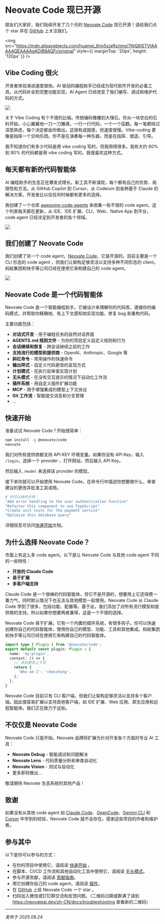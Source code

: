 # Neovate Code 现已开源

朋友们大家好，我们陆续开发了几个月的 [Neovate Code](https://github.com/neovateai/neovate-code) 现已开源！请给我们点个 star 并在 [GitHub](https://github.com/neovateai/neovate-code) 上关注我们。

<img
  src="https://mdn.alipayobjects.com/huamei_9rin5s/afts/img/7tItQ6lSTVIAAAAAQEAAAAgADiB8AQFr/original"
  style={{ marginTop: '20px', height: '120px' }}
/>

## Vibe Coding 很火

开发者体验演进速度很快。AI 驱动的编程助手已经成为现代软件开发的必备工具。从代码补全到完整功能实现，AI Agent 已经改变了我们编写、调试和维护代码的方式。

![](https://mdn.alipayobjects.com/huamei_h9478t/afts/img/Bjb-TqtnHEEAAAAAgDAAAAgADhqBAQFr/original)

关于 Vibe Coding 有个不错的比喻。传统编码像雕刻大理石。你从一块空白的石料开始，小心翼翼地一刀一刀雕琢，一行一行代码，一个一个函数。每一笔都经过深思熟虑，每个决定都由你做出。这很有成就感，但速度很慢。Vibe-coding 更像是指挥一个交响乐团。你不是在演奏每一种乐器，而是在指挥、塑造、引导。

我不知道你们有多少代码是用 vibe coding 写的，但我用得很多。我有大约 60% 到 80% 的代码都是用 vibe coding 写的，我很喜欢这种方式。

## 每天都有新的代码智能体

AI 编程助手的生态正在爆发式增长。新工具不断涌现，每个都有自己的优势、局限性和方法。从 GitHub Copilot 到 Cursor，从 Codeium 到各种基于 Claude 的解决方案，开发者比以往任何时候都有更多的选择。

我创建了一个仓库 [awesome-code-agents](https://github.com/sorrycc/awesome-code-agents) 来收集一些不错的 code agent。这个列表每天都在更新，从 IDE、IDE 扩展、CLI、Web、Native App 到平台，code agent 已经涉足到开发者的各个领域。

![](https://mdn.alipayobjects.com/huamei_h9478t/afts/img/hIxIR4nMJLMAAAAAgBAAAAgADhqBAQFr/original)

## 我们创建了 Neovate Code

我们创建了另一个 code agent，[Neovate Code](https://github.com/neovateai/neovate-code)，它是开源的。目前主要是一个 CLI 形态的 code agent ，但我们让架构足够灵活以支持多种不同形态的 client。蚂蚁集团和快手等公司已经在使用它来构建自己的 code agent。

![](https://mdn.alipayobjects.com/huamei_h9478t/afts/img/e4-JQJpQLXoAAAAARNAAAAgADhqBAQFr/original)

## Neovate Code 是一个代码智能体

Neovate Code 是一个智能编程助手。它被设计来理解你的代码库，遵循你的编码模式，并帮助你精确地、有上下文感知地实现功能、修复 bug 和重构代码。

主要功能包括：

- **对话式开发** - 用于编程任务的自然对话界面
- **AGENTS.md 规则文件** - 为你的项目定义自定义规则和行为
- **会话继续和恢复** - 跨会话继续之前的工作
- **支持流行的模型和提供商** - OpenAI、Anthropic、Google 等
- **斜杠命令** - 常用操作的快速命令
- **输出样式** - 自定义代码更改的呈现方式
- **计划模式** - 在执行前审查实现计划
- **无头模式** - 在没有交互提示的情况下自动化工作流
- **插件系统** - 用自定义插件扩展功能
- **MCP** - 用于增强集成的模型上下文协议
- **Git 工作流** - 智能提交消息和分支管理
- ...

## 快速开始

准备试试 Neovate Code？开始很简单：

```bash
npm install -g @neovate/code
neovate
```

我们对所有提供商都支持 API KEY 环境变量。如果你没有 API Key，输入 `/login`，选择一个 provider ，打开网站，然后输入 API Key。

然后输入 `/model` 来选择该 provider 的模型。

接下来你就可以开始使用 Neovate Code，在命令行中描述你想要做什么，审查建议的更改并批准工具调用。

```bash
# 你可以做的示例：
"Add error handling to the user authentication function"
"Refactor this component to use TypeScript"
"Create unit tests for the payment service"
"Optimize this database query"
```

详细信息可访问[快速开始](/zh-CN/docs/quickstart)文档。

## 为什么选择 Neovate Code？

市面上有这么多 code agent。以下是让 Neovate Code 与其他 code agent 不同的一些特性：

- **开放的 Claude Code**
- **易于扩展**
- **多客户端支持**

Claude Code 是一个很棒的代码智能体，但它不是开源的，想要用上它还得费一番力气，同时默认情况下也无法与其他模型一起使用。Neovate Code 从 Claude Code 学到了很多，包括功能、配置等。基于此，我们添加了对所有流行模型和提供商的支持。所以如果你想要两者兼得，这是一个不错的选择。

Neovate Code 易于扩展。它有一个内置的插件系统，有很多钩子。你可以快速创建你自己的代码智能体，使用你自己的模型、功能、工具和其他集成。蚂蚁集团和快手等公司已经在使用它来构建自己的代码智能体。

```ts
import type { Plugin } from '@neovate/code';
export default const plugin: Plugin = {
  name: 'my-plugin',
  context: () => {
    // 添加更多上下文
    return {
      'Who am I': 'chencheng',
    };
  },
}
```

Neovate Code 目前只有 CLI 客户端，但我们让架构足够灵活以支持多个客户端。因此很容易扩展以支持其他客户端，如 IDE 扩展、Web 应用、原生应用和远程智能体。我们正在致力于这些。

## 不仅仅是 Neovate Code

Neovate Code 只是开始。Neovate 品牌将扩展为针对开发各个方面的专业 AI 工具：

- **Neovate Debug** - 智能调试和问题解决
- **Neovate Lens** - 代码质量分析和审查自动化
- **Neovate Vision** - 测试与自动化
- 更多即将推出...

敬请期待 Neovate 生态系统的其他产品！

## 致谢

如果没有从其他 code agent 如 [Claude Code](https://github.com/anthropics/claude-code)、[OpenCode](https://github.com/sst/opencode)、[Gemini CLI](https://github.com/google-gemini/gemini-cli) 和 [Cursor](https://www.cursor.com/) 中学到的经验，Neovate Code 就不会存在。感谢这些项目的作者和维护者。

## 参与其中

以下是你可以参与的方式：

- 在你的项目中使用它，请阅读 [快速开始](/zh-CN/docs/quickstart) 。
- 在脚本、CI/CD 工作流和其他自动化工具中使用它，请阅读 [无头模式](/zh-CN/docs/headless)。
- 参与开源贡献，请阅读 [贡献指南](https://github.com/neovateai/neovate-code/blob/master/CONTRIBUTING.md)。
- 用它创建你自己的 code agent，请阅读 [插件](/zh-CN/docs/plugins)。
- 在 [GitHub](https://github.com/neovateai/neovate-code) 上给 Neovate Code 一个 star 。
- 扫码加入微信或钉钉群交流和反馈问题。（二维码过期或群满了请到 https://neovateai.dev/zh-CN/docs/troubleshooting 查看新的二维码）

---

_发布于 2025.09.24_

